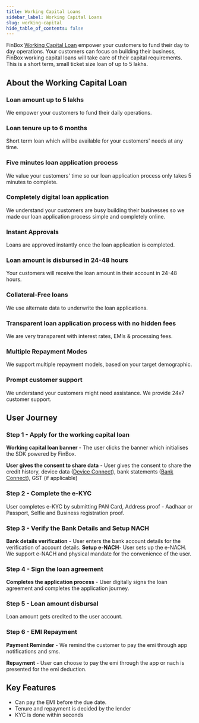 ```yaml
---
title: Working Capital Loans
sidebar_label: Working Capital Loans
slug: working-capital
hide_table_of_contents: false
---
```



FinBox [Working Capital Loan](https://put_link_redirection_here) empower your customers to fund their day to day operations. Your customers can focus on building their business, FinBox working capital loans will take care of their capital requirements. This is a short term, small ticket size loan of up to 5 lakhs.

## About the Working Capital Loan

### Loan amount up to 5 lakhs

We empower your customers to fund their daily operations.

### Loan tenure up to 6 months

Short term loan which will be available for your customers' needs at any time.

### Five minutes loan application process

We value your customers' time so our loan application process only takes 5 minutes to complete. 

### Completely digital loan application

We understand your customers are busy building their businesses so we made our loan application process simple and completely online. 

### Instant Approvals

Loans are approved instantly once the loan application is completed.

### Loan amount is disbursed in 24-48 hours

Your customers will receive the loan amount in their account in 24-48 hours.

### Collateral-Free loans

We use alternate data to underwrite the loan applications.

### Transparent loan application process with no hidden fees

We are very transparent with interest rates, EMIs & processing fees.

### Multiple Repayment Modes

We support multiple repayment models, based on your target demographic.

### Prompt customer support

We understand your customers might need assistance. We provide 24x7 customer support.
    

## User Journey

### Step 1 - Apply for the working capital loan

**Working capital loan banner** - The user clicks the banner which initialises the SDK powered by FinBox. 
  


  
  

**User gives the consent to share data** - User gives the consent to share the credit history, device data ([Device Connect](https://put_link_redirection_here)), bank statements ([Bank Connect](https://put_link_redirection_here)), GST (if applicable)

  


  
### Step 2 - Complete the e-KYC
User completes e-KYC by submitting  PAN Card, Address proof - Aadhaar or Passport, Selfie and Business registration proof.

  ### Step 3 - Verify the Bank Details and Setup NACH
 **Bank details verification** - User enters the bank account details for the verification of account details.
 **Setup e-NACH**- User sets up the e-NACH.
We support e-NACH and physical mandate for the convenience of the user.
  ### Step 4 - Sign the loan agreement  
**Completes the application process** - User digitally signs the loan agreement and completes the application journey.
### Step 5 - Loan  amount disbursal
Loan amount gets credited to the user account. 
### Step 6 - EMI Repayment
**Payment Reminder** - We remind the customer to pay the emi through app notifications and sms.

**Repayment** - User can choose to pay the emi through the app or nach is presented for the emi deduction.
  
## Key Features


* Can pay the EMI before the due date.
* Tenure and repayment is decided by the lender
* KYC is done within seconds